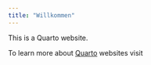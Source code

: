 ```yaml
---
title: "Willkommen"
---
```


This is a Quarto website.

To learn more about [Quarto](test) websites visit 
